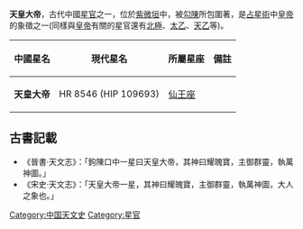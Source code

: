 {{主條目消歧義|關於本條目的其他意義，請見[[天皇大帝_(消歧義)|天皇大帝 (消歧義)]]。}}

'''天皇大帝'''，古代中國[[星官|星官]]之一，位於[[紫微垣|紫微垣]]中，被[[勾陳|勾陳]]所包圍著，是[[占星術|占星術]]中[[皇帝|皇帝]]的象徵之一(同樣與[[皇帝|皇帝]]有關的星官還有[[北極_(星官)|北極]]、[[太乙星|太乙]]、[[天乙星|天乙]]等)。

{| class="wikitable"  align="center" style="text-align:center; width:100%"
|-
! 中國星名 !! 現代星名 !! 所屬星座 !! 備註
|-
| '''天皇大帝''' || HR 8546 (HIP 109693) || [[仙王座|仙王座]] ||
|}

== 古書記載 ==
*《晉書‧天文志》：「鉤陳口中一星曰天皇大帝，其神曰耀魄寶，主御群靈，執萬神圖。」
*《宋史‧天文志》：「天皇大帝一星，其神曰耀魄寶，主御群靈，執萬神圖，大人之象也。」


{{天文小作品}} 
{{三垣}}


[[Category:中国天文史|Category:中国天文史]]
[[Category:星官|Category:星官]]